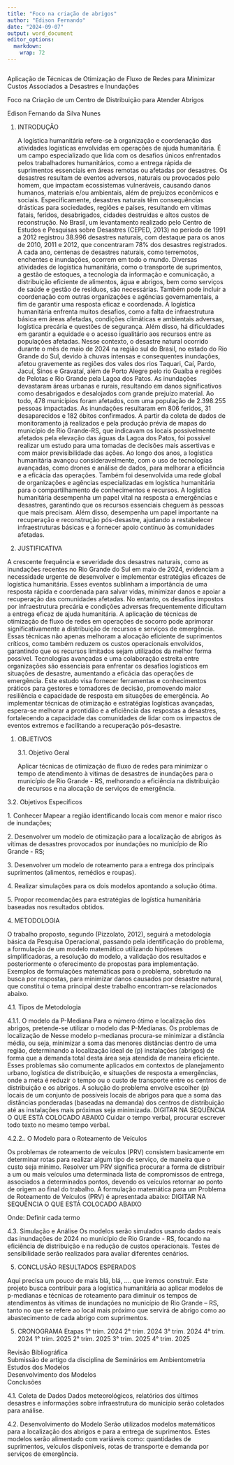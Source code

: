 ```yaml
---
title: "Foco na criação de abrigos"
author: "Edison Fernando"
date: "2024-09-07"
output: word_document
editor_options: 
  markdown: 
    wrap: 72
---
```


```{}
```

Aplicação de Técnicas de Otimização de Fluxo de Redes para Minimizar
Custos Associados a Desastres e Inundações

Foco na Criação de um Centro de Distribuição para Atender Abrigos

Edison Fernando da Silva Nunes

1.  INTRODUÇÃO

    A logística humanitária refere-se à organização e coordenação das
    atividades logísticas envolvidas em operações de ajuda humanitária.
    É um campo especializado que lida com os desafios únicos enfrentados
    pelos trabalhadores humanitários, como a entrega rápida de
    suprimentos essenciais em áreas remotas ou afetadas por desastres.
    Os desastres resultam de eventos adversos, naturais ou provocados
    pelo homem, que impactam ecossistemas vulneráveis, causando danos
    humanos, materiais e/ou ambientais, além de prejuízos econômicos e
    sociais. Especificamente, desastres naturais têm consequências
    drásticas para sociedades, regiões e países, resultando em vítimas
    fatais, feridos, desabrigados, cidades destruídas e altos custos de
    reconstrução. No Brasil, um levantamento realizado pelo Centro de
    Estudos e Pesquisas sobre Desastres (CEPED, 2013) no período de 1991
    a 2012 registrou 38.996 desastres naturais, com destaque para os
    anos de 2010, 2011 e 2012, que concentraram 78% dos desastres
    registrados. A cada ano, centenas de desastres naturais, como
    terremotos, enchentes e inundações, ocorrem em todo o mundo.
    Diversas atividades de logística humanitária, como o transporte de
    suprimentos, a gestão de estoques, a tecnologia da informação e
    comunicação, a distribuição eficiente de alimentos, água e abrigos,
    bem como serviços de saúde e gestão de resíduos, são necessárias.
    Também pode incluir a coordenação com outras organizações e agências
    governamentais, a fim de garantir uma resposta eficaz e coordenada.
    A logística humanitária enfrenta muitos desafios, como a falta de
    infraestrutura básica em áreas afetadas, condições climáticas e
    ambientais adversas, logística precária e questões de segurança.
    Além disso, há dificuldades em garantir a equidade e o acesso
    igualitário aos recursos entre as populações afetadas. Nesse
    contexto, o desastre natural ocorrido durante o mês de maio de 2024
    na região sul do Brasil, no estado do Rio Grande do Sul, devido à
    chuvas intensas e consequentes inundações, afetou gravemente as
    regiões dos vales dos rios Taquari, Caí, Pardo, Jacuí, Sinos e
    Gravataí, além de Porto Alegre pelo rio Guaíba e regiões de Pelotas
    e Rio Grande pela Lagoa dos Patos. As inundações devastaram áreas
    urbanas e rurais, resultando em danos significativos como
    desabrigados e desalojados com grande prejuízo material. Ao todo,
    478 municípios foram afetados, com uma população de 2.398.255
    pessoas impactadas. As inundações resultaram em 806 feridos, 31
    desaparecidos e 182 óbitos confirmados. A partir da coleta de dados
    de monitoramento já realizados e pela produção prévia de mapas do
    município de Rio Grande-RS, que indicavam os locais possivelmente
    afetados pela elevação das águas da Lagoa dos Patos, foi possível
    realizar um estudo para uma tomadas de decisões mais assertivas e
    com maior previsibilidade das ações. Ao longo dos anos, a logística
    humanitária avançou consideravelmente, com o uso de tecnologias
    avançadas, como drones e análise de dados, para melhorar a
    eficiência e a eficácia das operações. Também foi desenvolvida uma
    rede global de organizações e agências especializadas em logística
    humanitária para o compartilhamento de conhecimentos e recursos. A
    logística humanitária desempenha um papel vital na resposta a
    emergências e desastres, garantindo que os recursos essenciais
    cheguem às pessoas que mais precisam. Além disso, desempenha um
    papel importante na recuperação e reconstrução pós-desastre,
    ajudando a restabelecer infraestruturas básicas e a fornecer apoio
    contínuo às comunidades afetadas.

2.  JUSTIFICATIVA

A crescente frequência e severidade dos desastres naturais, como as
inundações recentes no Rio Grande do Sul em maio de 2024, evidenciam a
necessidade urgente de desenvolver e implementar estratégias eficazes de
logística humanitária. Esses eventos sublinham a importância de uma
resposta rápida e coordenada para salvar vidas, minimizar danos e apoiar
a recuperação das comunidades afetadas. No entanto, os desafios impostos
por infraestrutura precária e condições adversas frequentemente
dificultam a entrega eficaz de ajuda humanitária. A aplicação de
técnicas de otimização de fluxo de redes em operações de socorro pode
aprimorar significativamente a distribuição de recursos e serviços de
emergência. Essas técnicas não apenas melhoram a alocação eficiente de
suprimentos críticos, como também reduzem os custos operacionais
envolvidos, garantindo que os recursos limitados sejam utilizados da
melhor forma possível. Tecnologias avançadas e uma colaboração estreita
entre organizações são essenciais para enfrentar os desafios logísticos
em situações de desastre, aumentando a eficácia das operações de
emergência. Este estudo visa fornecer ferramentas e conhecimentos
práticos para gestores e tomadores de decisão, promovendo maior
resiliência e capacidade de resposta em situações de emergência. Ao
implementar técnicas de otimização e estratégias logísticas avançadas,
espera-se melhorar a prontidão e a eficiência das respostas a desastres,
fortalecendo a capacidade das comunidades de lidar com os impactos de
eventos extremos e facilitando a recuperação pós-desastre.

1.  OBJETIVOS

    3.1. Objetivo Geral

    Aplicar técnicas de otimização de fluxo de redes para minimizar o
    tempo de atendimento à vítimas de desastres de inundações para o
    município de Rio Grande - RS, melhorando a eficiência na
    distribuição de recursos e na alocação de serviços de emergência.

3.2. Objetivos Específicos

1\. Conhecer Mapear a região identificando locais com menor e maior
risco de inundações;

2\. Desenvolver um modelo de otimização para a localização de abrigos às
vítimas de desastres provocados por inundações no município de Rio
Grande - RS;

3\. Desenvolver um modelo de roteamento para a entrega dos principais
suprimentos (alimentos, remédios e roupas).

4\. Realizar simulações para os dois modelos apontando a solução ótima.

5\. Propor recomendações para estratégias de logística humanitária
baseadas nos resultados obtidos.

4\. METODOLOGIA

O trabalho proposto, segundo (Pizzolato, 2012), seguirá a metodologia
básica da Pesquisa Operacional, passando pela identificação do problema,
a formulação de um modelo matemático utilizando hipóteses
simplificadoras, a resolução do modelo, a validação dos resultados e
posteriormente o oferecimento de propostas para implementação. Exemplos
de formulações matemáticas para o problema, sobretudo na busca por
respostas, para minimizar danos causados por desastre natural, que
constitui o tema principal deste trabalho encontram-se relacionados
abaixo.

4.1. Tipos de Metodologia

4.1.1. O modelo da P-Mediana Para o número ótimo e localização dos
abrigos, pretende-se utilizar o modelo das P-Medianas. Os problemas de
localização de Nesse modelo p-medianas procura-se minimizar a distância
média, ou seja, minimizar a soma das menores distâncias dentro de uma
região, determinando a localização ideal de (p) instalações (abrigos) de
forma que a demanda total desta área seja atendida de maneira eficiente.
Esses problemas são comumente aplicados em contextos de planejamento
urbano, logística de distribuição, e situações de resposta a
emergências, onde a meta é reduzir o tempo ou o custo de transporte
entre os centros de distribuição e os abrigos. A solução do problema
envolve escolher (p) locais de um conjunto de possíveis locais de
abrigos para que a soma das distâncias ponderadas (baseadas na demanda)
dos centros de distribuição até as instalações mais próximas seja
minimizada. DIGITAR NA SEQUÊNCIA O QUE ESTÁ COLOCADO ABAIXO Cuidar o
tempo verbal, procurar escrever todo texto no mesmo tempo verbal.

4.2.2.. O Modelo para o Roteamento de Veículos

Os problemas de roteamento de veículos (PRV) consistem basicamente em
determinar rotas para realizar algum tipo de serviço, de maneira que o
custo seja mínimo. Resolver um PRV significa procurar a forma de
distribuir a um ou mais veículos uma determinada lista de compromissos
de entrega, associados a determinados pontos, devendo os veículos
retornar ao ponto de origem ao final do trabalho. A formulação
matemática para um Problema de Roteamento de Veículos (PRV) é
apresentada abaixo: DIGITAR NA SEQUÊNCIA O QUE ESTÁ COLOCADO ABAIXO

Onde: Definir cada termo

4.3. Simulação e Análise Os modelos serão simulados usando dados reais
das inundações de 2024 no município de Rio Grande - RS, focando na
eficiência de distribuição e na redução de custos operacionais. Testes
de sensibilidade serão realizados para avaliar diferentes cenários.

5.  CONCLUSÃO RESULTADOS ESPERADOS

Aqui precisa um pouco de mais blá, blá, .... que iremos construir. Este
projeto busca contribuir para a logística humanitária ao aplicar modelos
de p-medianas e técnicas de roteamento para diminuir os tempos de
atendimentos às vitimas de inundações no município de Rio Grande – RS,
tanto no que se refere ao local mais próximo que servirá de abrigo como
ao abastecimento de cada abrigo com suprimentos.

5.  CRONOGRAMA Etapas 1° trim. 2024 2° trim. 2024 3° trim. 2024 4° trim.
    2024 1° trim. 2025 2° trim. 2025 3° trim. 2025 4° trim. 2025

Revisão Bibliográfica\
Submissão de artigo da disciplina de Seminários em Ambientometria\
Estudos dos Modelos\
Desenvolvimento dos Modelos\
Conclusões

4.1. Coleta de Dados Dados meteorológicos, relatórios dos últimos
desastres e informações sobre infraestrutura do município serão
coletados para análise.

4.2. Desenvolvimento do Modelo Serão utilizados modelos matemáticos para
a localização dos abrigos e para a entrega de suprimentos. Estes modelos
serão alimentado com variáveis como: quantidades de suprimentos,
veículos disponíveis, rotas de transporte e demanda por serviços de
emergência.
